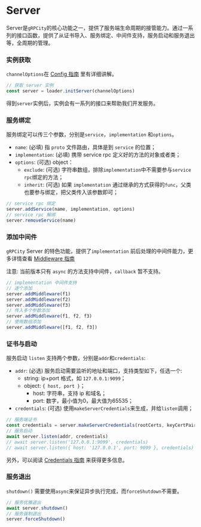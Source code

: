 # Server

Server是`gRPCity`的核心功能之一，提供了服务端生命周期的接管能力。通过一系列的接口函数，提供了从证书导入、服务绑定、中间件支持，服务启动和服务退出等，全周期的管理。

### 实例获取

`channelOptions`在 [Config 指南](/zh/guide/config) 里有详细讲解。

```js
// 获取 server 实例
const server = loader.initServer(channelOptions)
```

得到`server`实例后，实例会有一系列的接口来帮助我们开发服务。

### 服务绑定

服务绑定可以传三个参数，分别是`service`，`implementation` 和`options`。

- `name`: (必填) 指 `proto` 文件路由，具体是到 `service` 的位置；
- `implementation`: (必填) 携带 service rpc 定义好的方法的对象或者类；
- `options`: (可选) object：
    - `exclude`: (可选) 字符串数组，排除`implementation`中不需要参与`service rpc`绑定的方法；
    - `inherit`: (可选) 如果 `implementation` 通过继承的方式获得的`func`，父类也要参与绑定，把父类传入该参数即可；

```js
// service rpc 绑定
server.addService(name, implementation, options)
// service rpc 解绑
server.removeService(name)
```

### 添加中间件

`gRPCity` Server 的特色功能，提供了`implementation` 前后处理的中间件能力，更多详情查看 [Middleware 指南](/zh/guide/middleware)

注意: 当前版本只有 `async` 的方法支持中间件，`callback` 暂不支持。

```js
// implementation 中间件支持
// 逐个添加
server.addMiddleware(f1)
server.addMiddleware(f2)
server.addMiddleware(f3)
// 传入多个参数添加
server.addMiddleware(f1, f2, f3)
// 使用数组添加
server.addMiddleware([f1, f2, f3])
```

### 证书与启动

服务启动 `listen` 支持两个参数，分别是`addr`和`credentials`:

- `addr`: (必选) 服务启动需要监听的地址和端口，支持类型如下，任选一个:
    - string: ip+port 格式，如 `127.0.0.1:9099`；
    - object: `{ host, port }`；
        - host: 字符串，支持 ip 和域名；
        - port: 数字，最小值为0，最大值为65535；
- `credentials`: (可选) 使用`makeServerCredentials`来生成，并给`listen`调用；

```js
// 服务端证书
const credentials = server.makeServerCredentials(rootCerts, keyCertPairs, checkClientCertificate)
// 服务启动
await server.listen(addr, credentials)
// await server.listen('127.0.0.1:9099', credentials)
// await server.listen({ host: '127.0.0.1', port: 9099 }, credentials)
```

另外，可以阅读 [Credentials 指南](/zh/guide/credentials) 来获得更多信息。

### 服务退出

`shutdown()` 需要使用`async`来保证异步执行完成，而`forceShutdown`不需要。

```js
// 服务优雅退出
await server.shutdown()
// 服务强制退出
server.forceShutdown()
```

